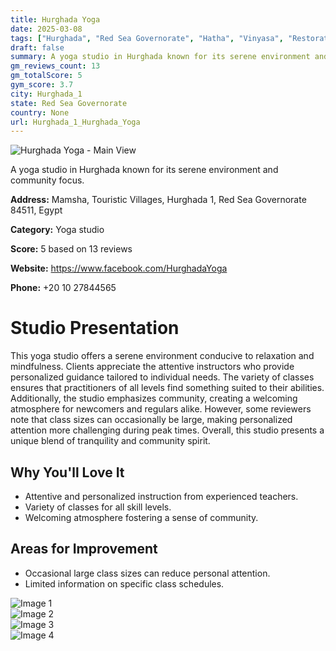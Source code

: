```yaml
---
title: Hurghada Yoga
date: 2025-03-08
tags: ["Hurghada", "Red Sea Governorate", "Hatha", "Vinyasa", "Restorative", "community", "serene atmosphere", "Hurghada 1"]  
draft: false
summary: A yoga studio in Hurghada known for its serene environment and community focus.
gm_reviews_count: 13
gm_totalScore: 5
gym_score: 3.7
city: Hurghada_1
state: Red Sea Governorate
country: None
url: Hurghada_1_Hurghada_Yoga
---
```


<div className="aspect-[16/9] relative my-8">
  <img 
    src="https://lh5.googleusercontent.com/p/AF1QipPqktLSRTsswS01pJTNzIBb89ty003Yr6QeJXux=w1920-h1080-k-no"
    alt="Hurghada Yoga - Main View"
    className="object-cover absolute inset-0 w-full h-full rounded-lg"
  />
</div>

A yoga studio in Hurghada known for its serene environment and community focus.

**Address:** Mamsha, Touristic Villages, Hurghada 1, Red Sea Governorate 84511, Egypt

**Category:** Yoga studio

**Score:** 5 based on 13 reviews

**Website:** https://www.facebook.com/HurghadaYoga

**Phone:** +20 10 27844565

# Studio Presentation

This yoga studio offers a serene environment conducive to relaxation and mindfulness. Clients appreciate the attentive instructors who provide personalized guidance tailored to individual needs. The variety of classes ensures that practitioners of all levels find something suited to their abilities. Additionally, the studio emphasizes community, creating a welcoming atmosphere for newcomers and regulars alike.
However, some reviewers note that class sizes can occasionally be large, making personalized attention more challenging during peak times. Overall, this studio presents a unique blend of tranquility and community spirit.

## Why You'll Love It

- Attentive and personalized instruction from experienced teachers.
- Variety of classes for all skill levels.
- Welcoming atmosphere fostering a sense of community.

## Areas for Improvement

- Occasional large class sizes can reduce personal attention.
- Limited information on specific class schedules.

<div className="grid grid-cols-1 xl:grid-cols-2 gap-4 my-8">
<div className="aspect-[4/3] relative"><img src="https://lh3.googleusercontent.com/p/AF1QipPnAq2r1RL2RH51y-mLa1RyWaeJpUWHmgrIgqOS=w1920-h1080-k-no" alt="Image 1" className="object-cover absolute inset-0 w-full h-full rounded-lg" /></div>
<div className="aspect-[4/3] relative"><img src="https://lh5.googleusercontent.com/p/AF1QipMQigoGjguOa6PXyUHiKZwbWffTqGysDBHvLW5Z=w1920-h1080-k-no" alt="Image 2" className="object-cover absolute inset-0 w-full h-full rounded-lg" /></div>
<div className="aspect-[4/3] relative"><img src="https://lh3.googleusercontent.com/p/AF1QipMNjWAlMV3RmZoUP8c_s-z5ZP5oEbd_AxtPikoB=w1920-h1080-k-no" alt="Image 3" className="object-cover absolute inset-0 w-full h-full rounded-lg" /></div>
<div className="aspect-[4/3] relative"><img src="https://lh5.googleusercontent.com/p/AF1QipM1CgJRG8dLxYGvkWKCQ2X5Dxi6-s1VfYxkSE0f=w1920-h1080-k-no" alt="Image 4" className="object-cover absolute inset-0 w-full h-full rounded-lg" /></div>
</div>